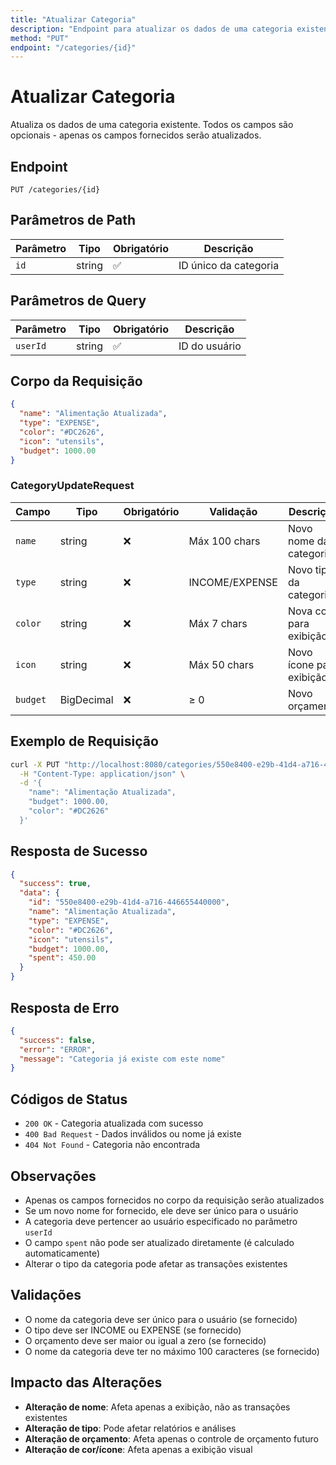 ```yaml
---
title: "Atualizar Categoria"
description: "Endpoint para atualizar os dados de uma categoria existente"
method: "PUT"
endpoint: "/categories/{id}"
---
```


# Atualizar Categoria

Atualiza os dados de uma categoria existente. Todos os campos são opcionais - apenas os campos fornecidos serão atualizados.

## Endpoint

```
PUT /categories/{id}
```

## Parâmetros de Path

| Parâmetro | Tipo | Obrigatório | Descrição |
|-----------|------|-------------|-----------|
| `id` | string | ✅ | ID único da categoria |

## Parâmetros de Query

| Parâmetro | Tipo | Obrigatório | Descrição |
|-----------|------|-------------|-----------|
| `userId` | string | ✅ | ID do usuário |

## Corpo da Requisição

```json
{
  "name": "Alimentação Atualizada",
  "type": "EXPENSE",
  "color": "#DC2626",
  "icon": "utensils",
  "budget": 1000.00
}
```

### CategoryUpdateRequest

| Campo | Tipo | Obrigatório | Validação | Descrição |
|-------|------|-------------|-----------|-----------|
| `name` | string | ❌ | Máx 100 chars | Novo nome da categoria |
| `type` | string | ❌ | INCOME/EXPENSE | Novo tipo da categoria |
| `color` | string | ❌ | Máx 7 chars | Nova cor para exibição |
| `icon` | string | ❌ | Máx 50 chars | Novo ícone para exibição |
| `budget` | BigDecimal | ❌ | ≥ 0 | Novo orçamento |

## Exemplo de Requisição

```bash
curl -X PUT "http://localhost:8080/categories/550e8400-e29b-41d4-a716-446655440000?userId=00000000-0000-0000-0000-000000000001" \
  -H "Content-Type: application/json" \
  -d '{
    "name": "Alimentação Atualizada",
    "budget": 1000.00,
    "color": "#DC2626"
  }'
```

## Resposta de Sucesso

```json
{
  "success": true,
  "data": {
    "id": "550e8400-e29b-41d4-a716-446655440000",
    "name": "Alimentação Atualizada",
    "type": "EXPENSE",
    "color": "#DC2626",
    "icon": "utensils",
    "budget": 1000.00,
    "spent": 450.00
  }
}
```

## Resposta de Erro

```json
{
  "success": false,
  "error": "ERROR",
  "message": "Categoria já existe com este nome"
}
```

## Códigos de Status

- `200 OK` - Categoria atualizada com sucesso
- `400 Bad Request` - Dados inválidos ou nome já existe
- `404 Not Found` - Categoria não encontrada

## Observações

- Apenas os campos fornecidos no corpo da requisição serão atualizados
- Se um novo nome for fornecido, ele deve ser único para o usuário
- A categoria deve pertencer ao usuário especificado no parâmetro `userId`
- O campo `spent` não pode ser atualizado diretamente (é calculado automaticamente)
- Alterar o tipo da categoria pode afetar as transações existentes

## Validações

- O nome da categoria deve ser único para o usuário (se fornecido)
- O tipo deve ser INCOME ou EXPENSE (se fornecido)
- O orçamento deve ser maior ou igual a zero (se fornecido)
- O nome da categoria deve ter no máximo 100 caracteres (se fornecido)

## Impacto das Alterações

- **Alteração de nome**: Afeta apenas a exibição, não as transações existentes
- **Alteração de tipo**: Pode afetar relatórios e análises
- **Alteração de orçamento**: Afeta apenas o controle de orçamento futuro
- **Alteração de cor/ícone**: Afeta apenas a exibição visual 